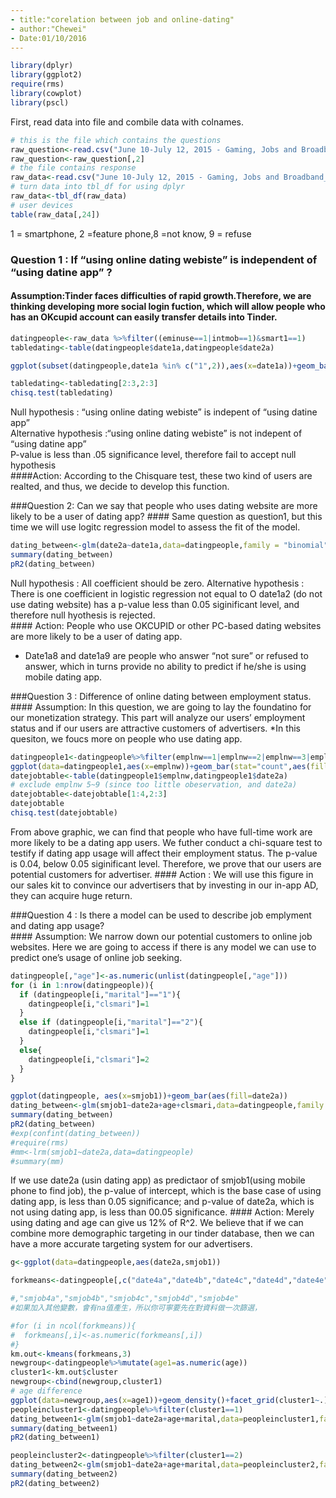 ```yaml
---
- title:"corelation between job and online-dating"
- author:"Chewei"
- Date:01/10/2016
---
```


```r
library(dplyr)
library(ggplot2)
require(rms)
library(cowplot)
library(pscl)
```


First, read data into file and combile data with colnames. 

```r
# this is the file which contains the questions 
raw_question<-read.csv("June 10-July 12, 2015 - Gaming, Jobs and Broadband.csv"  )
raw_question<-raw_question[,2]
# the file contains response
raw_data<-read.csv("June 10-July 12, 2015 - Gaming, Jobs and Broadband_revised by Mei.csv",colClasses = "factor")
# turn data into tbl_df for using dplyr
raw_data<-tbl_df(raw_data)
# user devices 
table(raw_data[,24])
```
1 = smartphone, 2 =feature phone,8 =not know, 9 = refuse

  
### Question 1 : If "using online dating webiste" is independent of "using datine app" ?
#### Assumption:Tinder faces difficulties of rapid growth.Therefore, we are thinking developing more social login fuction, which will allow people who has an OKcupid account can easily transfer details into Tinder. 
```r
datingpeople<-raw_data %>%filter((eminuse==1|intmob==1)&smart1==1)
tabledating<-table(datingpeople$date1a,datingpeople$date2a)

ggplot(subset(datingpeople,date1a %in% c("1",2)),aes(x=date1a))+geom_bar(aes(fill=date2a))

tabledating<-tabledating[2:3,2:3]
chisq.test(tabledating)
```
Null hypothesis : "using online dating webiste" is indepent of "using datine app"  
Alternative hypothesis :"using online dating webiste" is not indepent of "using datine app"  
P-value is less than .05 significance level, therefore fail to accept null hypothesis  
####Action: According to the Chisquare test, these two kind of users are realted, and thus, we decide to develop this function. 

###Question 2: Can we say that people who uses dating website are more likely to be a user of dating app?
#### Same question as question1, but this time we will use logitc regression model to assess the fit of the model. 
```r
dating_between<-glm(date2a~date1a,data=datingpeople,family = "binomial")
summary(dating_between)
pR2(dating_between)
```
Null hypothesis : All coefficient should be zero. 
Alternative hypothesis : There is one coefficient in logistic regression not equal to O
date1a2 (do not use dating website) has a p-value less than 0.05 siginificant level, and therefore null hyothesis is rejected.   
#### Action: People who use OKCUPID or other PC-based dating websites are more likely to be a user of dating app.


* Date1a8 and date1a9 are people who answer "not sure" or refused to answer, which in turns provide no ability to predict if he/she is using mobile dating app. 

###Question 3 : Difference of online dating between employment status.
#### Assumption: In this question, we are going to lay the foundatino for our monetization strategy. This part will analyze  our users' employment status and if our users are attractive customers of advertisers. 
*In this quesiton, we foucs more on people who use dating app. 
```r
datingpeople1<-datingpeople%>%filter(emplnw==1|emplnw==2|emplnw==3|emplnw==4)
ggplot(data=datingpeople1,aes(x=emplnw))+geom_bar(stat="count",aes(fill=date2a))
datejobtable<-table(datingpeople1$emplnw,datingpeople1$date2a)
# exclude emplnw 5~9 (since too little obeservation, and date2a)
datejobtable<-datejobtable[1:4,2:3] 
datejobtable
chisq.test(datejobtable)
```
From above graphic, we can find that people who have full-time work are more likely to be a dating app users. We futher conduct a chi-square test to testify if dating app usage will affect their employment status. The p-value is 0.04, below 0.05 siginificant level. Therefore, we prove that our users are potential customers for advertiser. 
#### Action : We will use this figure in our sales kit to convince our advertisers that by investing in our in-app AD, they can acquire huge return. 


###Question 4 : Is there a model can be used to describe job emplyment and dating app usage?  
#### Assumption: We narrow down our potential customers to online job websites. Here we are going to access if there is any model we can use to predict one's usage of online job seeking.
```r
datingpeople[,"age"]<-as.numeric(unlist(datingpeople[,"age"]))
for (i in 1:nrow(datingpeople)){
  if (datingpeople[i,"marital"]=="1"){
    datingpeople[i,"clsmari"]=1
  }
  else if (datingpeople[i,"marital"]=="2"){
    datingpeople[i,"clsmari"]=1
  }
  else{
    datingpeople[i,"clsmari"]=2
  }
}

ggplot(datingpeople, aes(x=smjob1))+geom_bar(aes(fill=date2a))
dating_between<-glm(smjob1~date2a+age+clsmari,data=datingpeople,family = "binomial")
summary(dating_between)
pR2(dating_between)
#exp(confint(dating_between))
#require(rms)
#mm<-lrm(smjob1~date2a,data=datingpeople)
#summary(mm)
```
If we use date2a (usin dating app) as predictaor of smjob1(using mobile phone to find job), the p-value of intercept, which is the base case of using dating app, is less than 0.05 significance; and p-value of date2a, which is not using dating app, is less than 00.05 significance. 
#### Action: Merely using dating and age can give us 12% of R^2. We believe that if we can combine more demographic targeting in our tinder database, then we can have a more accurate targeting system for our advertisers. 




```r
g<-ggplot(data=datingpeople,aes(date2a,smjob1))
```

```r
forkmeans<-datingpeople[,c("date4a","date4b","date4c","date4d","date4e","date4f")]

#,"smjob4a","smjob4b","smjob4c","smjob4d","smjob4e"
#如果加入其他變數，會有na值產生，所以你可寧要先在對資料做一次篩選，

#for (i in ncol(forkmeans)){
#  forkmeans[,i]<-as.numeric(forkmeans[,i])
#}
km.out<-kmeans(forkmeans,3)
newgroup<-datingpeople%>%mutate(age1=as.numeric(age))
cluster1<-km.out$cluster
newgroup<-cbind(newgroup,cluster1)
# age difference
ggplot(data=newgroup,aes(x=age1))+geom_density()+facet_grid(cluster1~.)
peopleincluster1<-datingpeople%>%filter(cluster1==1)
dating_between1<-glm(smjob1~date2a+age+marital,data=peopleincluster1,family = "binomial")
summary(dating_between1)
pR2(dating_between1)

peopleincluster2<-datingpeople%>%filter(cluster1==2)
dating_between2<-glm(smjob1~date2a+age+marital,data=peopleincluster2,family = "binomial")
summary(dating_between2)
pR2(dating_between2)


```


